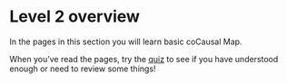 # Level 2 overview{#xlevel2}

In the pages in this section you will learn basic coCausal Map. 

When you've read the pages, try the [quiz](https://causalmap.shinyapps.io/quizzes/#section-xlevel12) to see if you have understood enough or need to review some things! 


